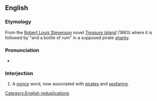 {{also|yo ho ho}}
==English==

===Etymology===
From the [[w:Robert Louis Stevenson|Robert Louis Stevenson]] novel ''[[w:Treasure Island|Treasure Island]]'' (1883) where it is followed by "and a bottle of rum" in a supposed pirate [[shanty]].

===Pronunciation===
* {{a|UK}} {{IPA|/ˈjəʊ.həʊ.həʊ/|lang=en}}

===Interjection===
{{en-interj}}

# A [[nonce]] word, now associated with [[pirate]]s and [[seafaring]].

[[Category:English reduplications]]